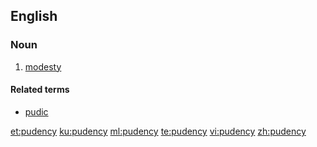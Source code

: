 ==English==

===Noun===
{{en-noun|-}}

# {{label|en|obsolete}} [[modesty]]

====Related terms====
* [[pudic]]

[[et:pudency]]
[[ku:pudency]]
[[ml:pudency]]
[[te:pudency]]
[[vi:pudency]]
[[zh:pudency]]